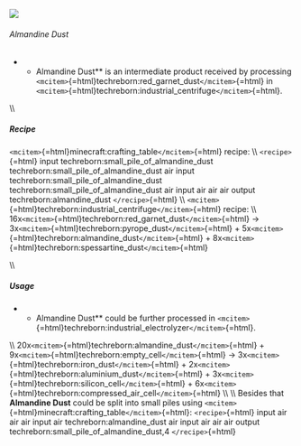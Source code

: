 ![](/mods/techreborn/almandine_dust.png)

###### Almandine Dust

-   -   Almandine Dust** is an intermediate product received by
        processing
        `<mcitem>`{=html}techreborn:red_garnet_dust`</mcitem>`{=html} in
        `<mcitem>`{=html}techreborn:industrial_centrifuge`</mcitem>`{=html}.

\\\\

##### Recipe

`<mcitem>`{=html}minecraft:crafting_table`</mcitem>`{=html} recipe: \\\\
`<recipe>`{=html} input techreborn:small_pile_of_almandine_dust
techreborn:small_pile_of_almandine_dust air input
techreborn:small_pile_of_almandine_dust
techreborn:small_pile_of_almandine_dust air input air air air output
techreborn:almandine_dust `</recipe>`{=html} \\\\
`<mcitem>`{=html}techreborn:industrial_centrifuge`</mcitem>`{=html}
recipe: \\\\
16x`<mcitem>`{=html}techreborn:red_garnet_dust`</mcitem>`{=html} -\>
3x`<mcitem>`{=html}techreborn:pyrope_dust`</mcitem>`{=html} +
5x`<mcitem>`{=html}techreborn:almandine_dust`</mcitem>`{=html} +
8x`<mcitem>`{=html}techreborn:spessartine_dust`</mcitem>`{=html}

\\\\

##### Usage

-   -   Almandine Dust** could be further processed in
        `<mcitem>`{=html}techreborn:industrial_electrolyzer`</mcitem>`{=html}.

\\\\ 20x`<mcitem>`{=html}techreborn:almandine_dust`</mcitem>`{=html} +
9x`<mcitem>`{=html}techreborn:empty_cell`</mcitem>`{=html} -\>
3x`<mcitem>`{=html}techreborn:iron_dust`</mcitem>`{=html} +
2x`<mcitem>`{=html}techreborn:aluminium_dust`</mcitem>`{=html} +
3x`<mcitem>`{=html}techreborn:silicon_cell`</mcitem>`{=html} +
6x`<mcitem>`{=html}techreborn:compressed_air_cell`</mcitem>`{=html} \\\\
\\\\ Besides that **Almandine Dust** could be split into small piles
using `<mcitem>`{=html}minecraft:crafting_table`</mcitem>`{=html}:
`<recipe>`{=html} input air air air input air techreborn:almandine_dust
air input air air air output techreborn:small_pile_of_almandine_dust,4
`</recipe>`{=html}
